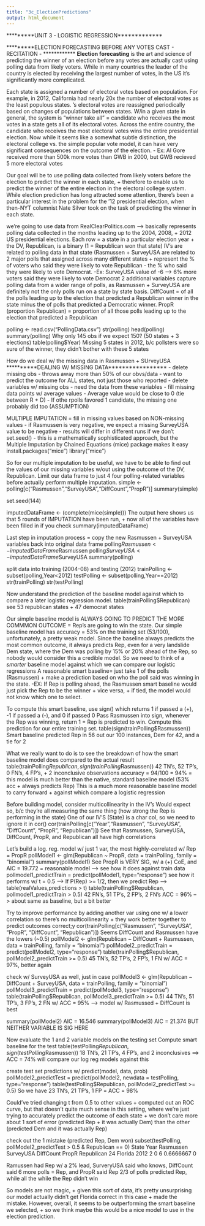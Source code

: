 ```yaml
---
title: "3c_ElectionPredictions"
output: html_document
---
```

*********UNIT 3 - LOGISTIC REGRESSION*************

*********ELECTION FORECASTING BEFORE ANY VOTES CAST - RECITATION - ************
**Election forecasting** is the art and science of predicting the winner of an election before any votes are actually cast using polling data from likely voters. While in many countries the leader of the country is elected by receiving the largest number of votes, in the US it's significantly more complicated.

Each state is assigned a number of electoral votes based on population. For example, in 2012, California had nearly 20x the number of electoral votes as the least populous states.
 's electoral votes are reassigned periodically based on changes of populations between states.
W/in a given state in general, the system is "winner take all" = candidate who receives the most votes in a state gets 
 all of its electoral votes.
Across the entire country, the candidate who receives the most electoral votes wins the entire presidential election.
Now while it seems like a somewhat subtle distinction, the electoral college vs. the simple popular vote model, it can 
 have very significant consequences on the outcome of the election.
   - Ex: Al Gore received more than 500k more votes than GWB in 2000, but GWB recieved 5 more electoral votes

Our goal will be to use polling data collected from likely voters before the election to predict the winner in each 
 state, + therefore to enable us to predict the winner of the entire election in the electoral college system.
While election prediction has long attracted some attention, there's been a particular interest in the problem for the
 '12 presidential election, when then-NYT columnist Nate Silver took on the task of predicting the winner in each state.

we're going to use data from RealClearPolitics.com --> basically represents polling data collected in the months 
 leading up to the 2004, 2008, + 2012 US presidential elections.
Each row = a state in a particular election year + the DV, Republican, is a binary (1 = Republican won that state)
IV's are related to polling data in that state (Rasmussen + SurveyUSA are related to 2 major polls that assigned across 
 many different states + represent the % of voters who said they were likely to vote Republican - the % who said they 
 were likely to vote Democrat.
   -Ex: SurveyUSA value of -6 --> 6% more voters said they were likely to vote Democrat
2 additional variables capture polling data from a wider range of polls, as Rasmussen + SurveyUSA are definitely not 
 the only polls run on a state by state basis.
DiffCount =  of all the polls leading up to the election that predicted a Republican winner in the state minus the 
 of polls that predicted a Democratic winner.
PropR (proportion Republican) =  proportion of all those polls leading up to the election that predicted a Republican 

polling <- read.csv("PollingData.csv")
str(polling)
head(polling)
summary(polling)
Why only 145 obs if we expect 150? (50 states + 3 elections)
table(polling$Year)
Missing 5 states in 2012, b/c pollsters were so sure of the winner, they didn't bother with these 5 states

How do we deal w/ the missing data in Rasmussen + SUrveyUSA
**********DEALING W/ MISSING DATA*****************
 - delete missing obs
   - throws away more than 50% of our obvs/data 
   - want to predict the outcome for ALL states, not just those who reported
 - delete variables w/ missing obs
   - need the data from these variables
 - fill missing data points w/ average values
   - Average value would be close to 0 (tie between R + D)
   - If othe rpolls favored 1 candidate, the missing one probably did too (ASSUMPTION)

MULTIPLE IMPUTATION = fill in missing values based on NON-missing values
   - if Rasmussen is very negative, we expect a missing SurveyUSA value to be negative
   - results will differ in different runs if we don't set.seed()
   - this is a mathematically sophisticated approach, but the Multiple Imputation by Chained Equations (mice) package
       makes it easy
install.packages("mice")
library("mice")

So for our multiple imputation to be useful, we have to be able to find out the values of our missing variables w/out
 using the outcome of the DV, Republican.
Limit our data frame to just 4 four polling-related variables before actually perform multiple imputation.
simple <- polling[c("Rasmussen","SurveyUSA","DiffCount","PropR")]
summary(simple)

set.seed(144)

imputedDataFrame <- (complete(mice(simple)))
The output here shows us that 5 rounds of IMPUTATION have been run, + now all of the variables have been filled in if 
   you check 
summary(imputedDataFrame)

Last step in imputation process = copy the new Rasmussen + SurveyUSA variables back into original data frame
polling$Rasmussen <- imputedDataFrame$Rasmussen
polling$SurveyUSA <- imputedDataFrame$SurveyUSA
summary(polling)

split data into training (2004-08) and testing (2012)
trainPolling <- subset(polling,Year<2012)
testPolling <- subset(polling,Year==2012)
str(trainPolling)
str(testPolling)

Now understand the prediction of the baseline model against which to compare a later logistic regression model.
table(trainPolling$Republican)
see 53 republican states +  47 democrat states

Our simple baseline model is ALWAYS GOING TO PREDICT THE MORE COMMMON OUTCOME = Rep's are going to win the state.
Our simple baseline model has accuracy = 53% on the training set (53/100), unfortunately, a pretty weak model.
Since the baseline always predicts the most common outcome, it always predicts Rep, even for a very landslide Dem 
 state, where the Dem was polling by 15% or 20% ahead of the Rep, so nobody would consider this a credible model.
So we need to think of a *smarter* baseline model against which we can compare our logistic regressions
A reasonable smart baseline= just take 1 of the polls (Rasmussen) + make a prediction based on who the poll said was 
 winning in the state.
   -EX: If Rep is polling ahead, the Rasmussen smart baseline would just pick the Rep to be the winner + vice versa, + 
     if tied, the model would not know which one to select.

To compute this smart baseline, use sign() which returns 1 if passed a (+), -1 if passed a (-), and 0 if passed 0
 Pass Rasmussen into sign, whenever the Rep was winning, return 1 = Rep is predicted to win.
Compute this prediction for our entire training set.
table(sign(trainPolling$Rasmussen))
Smart baseline predicted Rep in 56 out our 100 instances, Dem for 42, and a tie for 2

What we really want to do is to see the breakdown of how the smart baseline model does compared to the actual result
table(trainPolling$Republican,sign(trainPolling$Rasmussen))
42 TN's, 52 TP's, 0 FN's, 4 FP's, + 2 inconclusive observations
accuracy = 94/100 = 94% = this model is much better than the native, standard baseline model (53% acc + always 
 predicts Rep)
This is a much more reasonable baseline model to carry forward + against which compare a logistic regression

Before building model, consider multicollinearity in the IV's
Would expect so, b/c they're all measuring the same thing (how strong the Rep is performing in the state)
One of our IV'S (State) is a char col, so we need to ignore it in cor()
cor(trainPolling[c("Year","Rasmussen", "SurveyUSA", "DiffCount", "PropR", "Republican")])
See that Rasmussen, SurveyUSA, DiffCount, PropR, and Republican all have high correlations 

Let's build a log. reg. model w/ just 1 var, the most highly-correlated w/ Rep = PropR
pollModel1 <- glm(Republican ~ PropR, data = trainPolling, family = "binomial")
summary(pollModel1)
See PropR is VERY SIG, w/ a (+) CoE, and AIC = 19.772 = reasonable model --> see how it does against train data
pollmodel1_predictTrain = predict(pollModel1, type="response")
see how it performs w/ t = 0.5 --> If P(Rep) >= 1/2, then we predict Rep --> table(realValues,predictions > t)
table(trainPolling$Republican, pollmodel1_predictTrain > 0.5)
42 FN's, 51 TP's, 2 FP's, 2 FN's   ACC = 96% --> about same as baseline, but a bit better

Try to improve performance by adding another var using one w/ a lower correlation so there's no multicollinearity + 
 they work better together to predict outcomes correct;y
cor(trainPolling[c("Rasmussen", "SurveyUSA", "PropR", "DiffCount", "Republican")])
Seems DiffCount and Rasmussen have the lowers (~0.5)
pollModel2 <- glm(Republican ~ DiffCount + Rasmussen, data = trainPolling, family = "binomial")
pollModel2_predictTrain = predict(pollModel2, type="response")
table(trainPolling$Republican, pollModel2_predictTrain >= 0.5)
45 TN's, 52 TP's, 2 FP's, 1 FN w/ ACC = 97%, better again

check w/ SurveyUSA as well, just in case
pollModel3 <- glm(Republican ~ DiffCount + SurveyUSA, data = trainPolling, family = "binomial")
pollModel3_predictTrain = predict(pollModel3, type="response")
table(trainPolling$Republican, pollModel3_predictTrain >= 0.5)
44 TN's, 51 TP's, 3 FP's, 2 FN w/ ACC = 95% --> model w/ Rasmussed + DiffCount is best

summary(pollModel2)  AIC = 16.546
summary(pollModel3)  AIC = 21.374
BUT NEITHER VARIABLE IS SIG HERE

Now evaluate the 1 and 2 variable models on the testing set
Compute smart baseline for the test
table(testPolling$Republican,sign(testPolling$Rasmussen))
 18 TN's, 21 TP's, 4 FP's, and 2 inconclusives ==> ACC = 74%
will compare our log reg models against this

create test set predictions w/ predict(model, data, prob)
pollModel2_predictTest = predict(pollModel2, newdata = testPolling, type="response")
table(testPolling$Republican, pollModel2_predictTest >= 0.5)
So we have 23 TN's, 21 TP's, 1 FP = ACC = 98%

Could've tried changing t from 0.5 to other values + computed out an ROC curve, but that doesn't quite much sense in 
 this setting, where we're just trying to accurately predict the outcome of each state + we don't care more about 1 
   sort of error (predicted Rep + it was actually Dem) than the other (predicted Dem and it was actually Rep)

check out the 1 mistake (predicted Rep, Dem won)
subset(testPolling, pollModel2_predictTest > 0.5 & Republican == 0)
     State Year Rasmussen SurveyUSA DiffCount     PropR Republican
 24 Florida 2012         2         0         6 0.6666667          0

Ramussen had Rep w/ a 2% lead, SurveryUSA said who knows, DiffCount said 6 more polls = Rep, and PropR said Rep 2/3 of
 polls predicted Rep, while all the while the Rep didn't win

So models are not magic, + given this sort of data, it's pretty unsurprising our model actually didn't get Florida
 correct in this case + made the mistake.
However, overall, it seems to be outperforming the smart baseline we selected, + so we think maybe this would be a
 nice model to use in the election prediction.